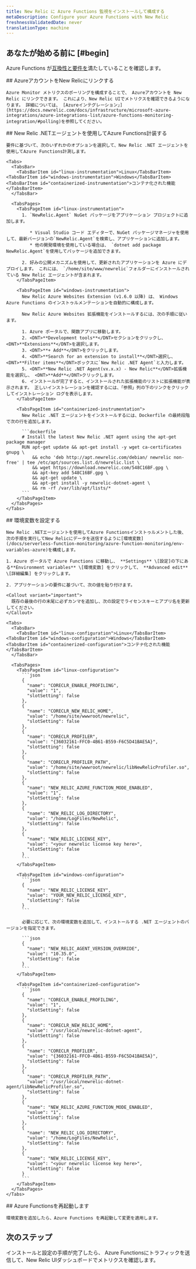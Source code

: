 ```yaml
---
title: New Relic に Azure Functions 監視をインストールして構成する
metaDescription: Configure your Azure Functions with New Relic
freshnessValidatedDate: never
translationType: machine
---
```


## あなたが始める前に [#begin]

Azure Functions が[互換性と要件を](/docs/serverless-function-monitoring/azure-function-monitoring/compatibility-requirement-azure-monitoring)満たしていることを確認します。

<Steps>
  <Step>
    ## AzureアカウントをNew Relicにリンクする

    Azure Monitor メトリクスのポーリングを構成することで、 Azureアカウントを New Relic にリンクできます。 これにより、New Relic UIでメトリクスを確認できるようになります。 詳細については、 [Azureインテグレーション」](https://docs.newrelic.com/docs/infrastructure/microsoft-azure-integrations/azure-integrations-list/azure-functions-monitoring-integration/#polling)を参照してください。
  </Step>

  <Step>
    ## New Relic .NETエージェントを使用してAzure Functions計装する

    要件に基づいて、次のいずれかのオプションを選択して、New Relic .NET エージェントを使用してAzure Functions計測します。

    <Tabs>
      <TabsBar>
        <TabsBarItem id="linux-instrumentation">Linux</TabsBarItem> <TabsBarItem id="windows-instrumentation">Windows</TabsBarItem> <TabsBarItem id="containerized-instrumentation">コンテナ化された機能</TabsBarItem>
      </TabsBar>

      <TabsPages>
        <TabsPageItem id="linux-instrumentation">
          1. `NewRelic.Agent` NuGet パッケージをアプリケーション プロジェクトに追加します。

             * Visual Studio コード エディターで、NuGet パッケージマネージャを使用して、最新バージョンの`NewRelic.Agent`を検索し、アプリケーションに追加します。
             * 他の開発環境を使用している場合は、 `dotnet add package NewRelic.Agent`を使用してパッケージを追加できます。

          2. 好みの公開メカニズムを使用して、更新されたアプリケーションを Azure にデプロイします。 これには、 `/home/site/www/newrelic`フォルダーにインストールされている New Relic エージェントが含まれます。
        </TabsPageItem>

        <TabsPageItem id="windows-instrumentation">
          New Relic Azure Websites Extension (v1.6.0 以降) は、 Windows Azure Functions のインストゥルメンテーションを自動的に構成します。

          New Relic Azure Websites 拡張機能をインストールするには、次の手順に従います。

          1. Azure ポータルで、関数アプリに移動します。
          2. <DNT>**Development tools**</DNT>セクションをクリックし、 <DNT>**Extensions**</DNT>を選択します。
          3. <DNT>**+ Add**</DNT>をクリックします。
          4. <DNT>**Search for an extension to install**</DNT>選択し、 <DNT>**Filter items**</DNT>ボックスに`New Relic .NET Agent`と入力します。
          5. <DNT>**New Relic .NET Agent(vx.x.x) - New Relic**</DNT>拡張機能を選択し、 <DNT>**Add**</DNT>クリックします。
          6. インストールが完了すると、インストールされた拡張機能のリストに拡張機能が表示されます。 正しいインストレーションを確認するには、「参照」列の下のリンクをクリックしてインストレーション ログを表示します。
        </TabsPageItem>

        <TabsPageItem id="containerized-instrumentation">
          New Relic .NET エージェントをインストールするには、Dockerfile の最終段階で次の行を追加します。

          ```dockerfile
          # Install the latest New Relic .NET agent using the apt-get package manager
          RUN apt-get update && apt-get install -y wget ca-certificates gnupg \
              && echo 'deb http://apt.newrelic.com/debian/ newrelic non-free' | tee /etc/apt/sources.list.d/newrelic.list \
              && wget https://download.newrelic.com/548C16BF.gpg \
              && apt-key add 548C16BF.gpg \
              && apt-get update \
              && apt-get install -y newrelic-dotnet-agent \
              && rm -rf /var/lib/apt/lists/*
          ```
        </TabsPageItem>
      </TabsPages>
    </Tabs>
  </Step>

  <Step>
    ## 環境変数を設定する

    New Relic .NETエージェントを使用してAzure Functionsインストゥルメントした後、次の手順を実行してNew Relicにデータを送信するように[環境変数](/docs/serverless-function-monitoring/azure-function-monitoring/env-variables-azure)を構成します。

    1. Azure ポータルで Azure Functions に移動し、 **Settings** \[設定]の下にある**Environment variables** \[環境変数] をクリックして、 **Advanced edit** \[詳細編集] をクリックします。

    2. アプリケーションの要件に基づいて、次の値を貼り付けます。

    <Callout variant="important">
      既存の最後の行の末尾に必ずカンマを追加し、次の設定でライセンスキーとアプリ名を更新してください。
    </Callout>

    <Tabs>
      <TabsBar>
        <TabsBarItem id="linux-configuration">Linux</TabsBarItem> <TabsBarItem id="windows-configuration">Windows</TabsBarItem> <TabsBarItem id="containerized-configuration">コンテナ化された機能</TabsBarItem>
      </TabsBar>

      <TabsPages>
        <TabsPageItem id="linux-configuration">
          ```json
          {
            "name": "CORECLR_ENABLE_PROFILING",
            "value": "1",
            "slotSetting": false
          },
          {
            "name": "CORECLR_NEW_RELIC_HOME",
            "value": "/home/site/wwwroot/newrelic",
            "slotSetting": false
          },
          {
            "name": "CORECLR_PROFILER",
            "value": "{36032161-FFC0-4B61-B559-F6C5D41BAE5A}",
            "slotSetting": false
          }, 
          {
            "name": "CORECLR_PROFILER_PATH",
            "value": "/home/site/wwwroot/newrelic/libNewRelicProfiler.so",
            "slotSetting": false
          },
          {
            "name": "NEW_RELIC_AZURE_FUNCTION_MODE_ENABLED",
            "value": "1",
            "slotSetting": false
          },
          {
            "name": "NEW_RELIC_LOG_DIRECTORY",
            "value": "/home/LogFiles/NewRelic",
            "slotSetting": false
          },
          {
            "name": "NEW_RELIC_LICENSE_KEY",
            "value": "<your newrelic license key here>",
            "slotSetting": false
          }
          ```
        </TabsPageItem>

        <TabsPageItem id="windows-configuration">
          ```json
          {
            "name": "NEW_RELIC_LICENSE_KEY",
            "value": "YOUR_NEW_RELIC_LICENSE_KEY",
            "slotSetting": false
          }
          ```

          必要に応じて、次の環境変数を追加して、インストールする .NET エージェントのバージョンを指定できます。

          ```json
          {
            "name": "NEW_RELIC_AGENT_VERSION_OVERRIDE",
            "value": "10.35.0",
            "slotSetting": false
          }
          ```
        </TabsPageItem>

        <TabsPageItem id="containerized-configuration">
          ```json
          {
            "name": "CORECLR_ENABLE_PROFILING",
            "value": "1",
            "slotSetting": false
          },
          {
            "name": "CORECLR_NEW_RELIC_HOME",
            "value": "/usr/local/newrelic-dotnet-agent",
            "slotSetting": false
          },
          {
            "name": "CORECLR_PROFILER",
            "value": "{36032161-FFC0-4B61-B559-F6C5D41BAE5A}",
            "slotSetting": false
          }, 
          {
            "name": "CORECLR_PROFILER_PATH",
            "value": "/usr/local/newrelic-dotnet-agent/libNewRelicProfiler.so",
            "slotSetting": false
          },
          {
            "name": "NEW_RELIC_AZURE_FUNCTION_MODE_ENABLED",
            "value": "1",
            "slotSetting": false
          },
          {
            "name": "NEW_RELIC_LOG_DIRECTORY",
            "value": "/home/LogFiles/NewRelic",
            "slotSetting": false
          },
          {
            "name": "NEW_RELIC_LICENSE_KEY",
            "value": "<your newrelic license key here>",
            "slotSetting": false
          }
          ```
        </TabsPageItem>
      </TabsPages>
    </Tabs>
  </Step>

  <Step>
    ## Azure Functionsを再起動します

    環境変数を追加したら、Azure Functions を再起動して変更を適用します。
  </Step>
</Steps>

## 次のステップ

インストールと設定の手順が完了したら、 Azure Functionsにトラフィックを送信して、New Relic UIダッシュボードでメトリクスを確認します。